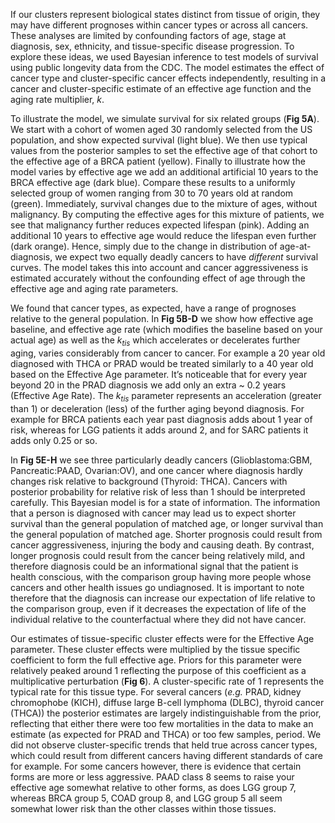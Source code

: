 If our clusters represent biological states distinct from tissue of origin, they
may have different prognoses within cancer types or across all cancers. These
analyses are limited by confounding factors of age, stage at diagnosis, sex,
ethnicity, and tissue-specific disease progression. To explore these ideas, we
used Bayesian inference to test models of survival using public longevity data
from the CDC. The model estimates the effect of cancer type and cluster-specific
cancer effects independently, resulting in a cancer and cluster-specific
estimate of an effective age function and the aging rate multiplier, $k$.

To illustrate the model, we simulate survival for six related groups (**Fig
5A**). We start with a cohort of women aged 30 randomly selected from the US
population, and show expected survival (light blue). We then use typical values
from the posterior samples to set the effective age of that cohort to the
effective age of a BRCA patient (yellow). Finally to illustrate how the model
varies by effective age we add an additional artificial 10 years to the BRCA
effective age (dark blue). Compare these results to a uniformly selected group of
women ranging from 30 to 70 years old at random (green). Immediately, survival changes due
to the mixture of ages, without malignancy. By computing the effective ages for
this mixture of patients, we see that malignancy further reduces expected
lifespan (pink). Adding an additional 10 years to effective age would reduce the
lifespan even further (dark orange). Hence, simply due to the change in
distribution of age-at-diagnosis, we expect two equally deadly cancers to have
*different* survival curves. The model takes this into account and cancer
aggressiveness is estimated accurately without the confounding effect of age
through the effective age and aging rate parameters.

We found that cancer types, as expected, have a range of prognoses relative to
the general population. In **Fig 5B-D** we show how effective age baseline, and
effective age rate (which modifies the baseline based on your actual age) as
well as the $k_{tis}$ which accelerates or decelerates further aging, varies
considerably from cancer to cancer. For example a 20 year old diagnosed with
THCA or PRAD would be treated similarly to a 40 year old based on the Effective
Age parameter. It's noticeable that for every year beyond 20 in the PRAD
diagnosis we add only an extra ~ 0.2 years (Effective Age Rate). The $k_{tis}$
parameter represents an acceleration (greater than 1) or deceleration (less) of
the further aging beyond diagnosis. For example for BRCA patients each year past
diagnosis adds about 1 year of risk, whereas for LGG patients it adds around 2,
and for SARC patients it adds only 0.25 or so.


In **Fig 5E-H** we see three particularly deadly cancers (Glioblastoma:GBM,
Pancreatic:PAAD, Ovarian:OV), and one cancer where diagnosis hardly changes risk
relative to background (Thyroid: THCA). Cancers with posterior probability for
relative risk of less than 1 should be interpreted carefully. This Bayesian
model is for a state of information. The information that a person is diagnosed
with cancer may lead us to expect shorter survival than the general population
of matched age, or longer survival than the general population of matched
age. Shorter prognosis could result from cancer aggressiveness, injuring the
body and causing death. By contrast, longer prognosis could result from the
cancer being relatively mild, and therefore diagnosis could be an informational
signal that the patient is health conscious, with the comparison group having
more people whose cancers and other health issues go undiagnosed. It is
important to note therefore that the diagnosis can increase our expectation of
life relative to the comparison group, even if it decreases the expectation of
life of the individual relative to the counterfactual where they did not have
cancer.

Our estimates of tissue-specific cluster effects were for the Effective Age
parameter. These cluster effects were multiplied by the tissue specific
coefficient to form the full effective age. Priors for this parameter were
relatively peaked around 1 reflecting the purpose of this coefficient as a
multiplicative perturbation (**Fig 6**). A cluster-specific rate of 1 represents
the typical rate for this tissue type. For several cancers (_e.g._  PRAD, kidney
chromophobe (KICH), diffuse large B-cell lymphoma (DLBC), thyroid cancer (THCA))
the posterior estimates are largely indistinguishable from the prior, reflecting
that either there were too few mortalities in the data to make an estimate (as
expected for PRAD and THCA) or too few samples, period. We did not observe
cluster-specific trends that held true across cancer types, which could result
from different cancers having different standards of care for example. For some
cancers however, there is evidence that certain forms are more or less
aggressive. PAAD class 8 seems to raise your effective age somewhat relative to
other forms, as does LGG group 7, whereas BRCA group 5, COAD group 8, and LGG
group 5 all seem somewhat lower risk than the other classes within those
tissues.
